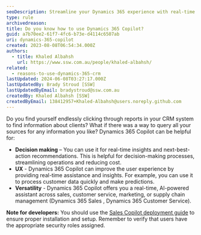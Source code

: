 ```yaml
---
seoDescription: Streamline your Dynamics 365 experience with real-time insights and next-best-action recommendations using Copilot.
type: rule
archivedreason:
title: Do you know how to use Dynamics 365 Copilot?
guid: a7b70ee2-61f7-4fc6-b73e-d4114c6507ab
uri: dynamics-365-copilot
created: 2023-08-08T06:54:34.000Z
authors:
  - title: Khaled Albahsh
    url: https://www.ssw.com.au/people/khaled-albahsh/
related:
  - reasons-to-use-dynamics-365-crm
lastUpdated: 2024-06-08T03:27:17.000Z
lastUpdatedBy: Brady Stroud [SSW]
lastUpdatedByEmail: bradystroud@ssw.com.au
createdBy: Khaled Albahsh [SSW]
createdByEmail: 138412957+Khaled-Albahsh@users.noreply.github.com
---
```


Do you find yourself endlessly clicking through reports in your CRM system to find information about clients? What if there was a way to query all your sources for any information you like?
Dynamics 365 Copilot can be helpful for:
- **Decision making** – You can use it for real-time insights and next-best-action recommendations. This is helpful for decision-making processes, streamlining operations and reducing cost.
- **UX** - Dynamics 365 Copilot can improve the user experience by providing real-time assistance and insights. For example, you can use it to process customer data quickly and make predictions.
- **Versatility** - Dynamics 365 Copilot offers you a real-time, AI-powered assistant across sales, customer service, marketing, or supply chain management (Dynamics 365 Sales , Dynamics 365 Customer Service).

**Note for developers:** You should use the [Sales Copilot deployment guide](https://learn.microsoft.com/en-us/dynamics365/sales/enable-setup-copilot) to ensure proper installation and setup. Remember to verify that users have the appropriate security roles assigned.

